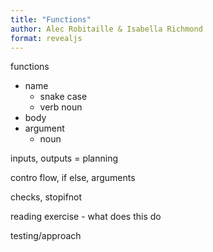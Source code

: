 ```yaml
---
title: "Functions"
author: Alec Robitaille & Isabella Richmond
format: revealjs
---
```



functions

- name
	- snake case
	- verb noun
- body
- argument
	- noun


inputs, outputs = planning

contro flow, if else, arguments

checks, stopifnot

reading exercise - what does this do

testing/approach
